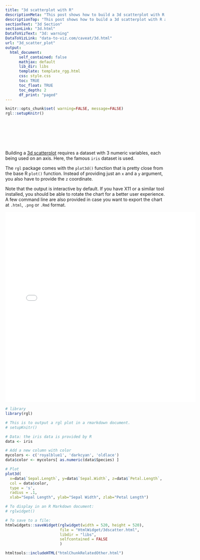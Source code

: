 ```yaml
---
title: "3d scatterplot with R"
descriptionMeta: "This post shows how to build a 3d scatterplot with R and the rgl package. It provides the reproducible code and makes it easy to apply it to your own dataset."
descriptionTop: "This post shows how to build a 3d scatterplot with R and the rgl package. It provides the reproducible code and makes it easy to apply it to your own dataset."
sectionText: "3d Section"
sectionLink: "3d.html"
DataToVizText: "3d: warning"
DataToVizLink: "data-to-viz.com/caveat/3d.html"
url: "3d_scatter_plot"
output:
  html_document:
      self_contained: false    
      mathjax: default
      lib_dir: libs
      template: template_rgg.html
      css: style.css
      toc: TRUE
      toc_float: TRUE
      toc_depth: 2
      df_print: "paged"
---
```



```r
knitr::opts_chunk$set( warning=FALSE, message=FALSE)
rgl::setupKnitr()
```

<div class="container" style="padding-top: 80px">



<div class = "row">

<div class = "col-md-4  col-sm-12 align-self-center">

Building a [3d scatterplot](3d.html) requires a dataset with 3 numeric variables, each being used on an axis. Here, the famous `iris` dataset is used.

The `rgl` package comes with the `plot3d()` function that is pretty close from the base R `plot()` function. Instead of providing just an `x` and a `y` argument, you also have to provide the `z` coordinate.

Note that the output is interactive by default. If you have X11 or a similar tool installed, you should be able to rotate the chart for a better user experience. A few command line are also provided in case you want to export the chart at `.html`, `.png` or `.Rmd` format.

</div>


<div class = "col-md-8  col-sm-12">

<center><iframe src="HtmlWidget/3dscatter.html" height="600" width="600" style="border:none;"></iframe></center>



</div>
</div>


```r
# library
library(rgl)

# This is to output a rgl plot in a rmarkdown document.
# setupKnitr()

# Data: the iris data is provided by R
data <- iris

# Add a new column with color
mycolors <- c('royalblue1', 'darkcyan', 'oldlace')
data$color <- mycolors[ as.numeric(data$Species) ]

# Plot
plot3d( 
  x=data$`Sepal.Length`, y=data$`Sepal.Width`, z=data$`Petal.Length`, 
  col = data$color, 
  type = 's', 
  radius = .1,
  xlab="Sepal Length", ylab="Sepal Width", zlab="Petal Length")

# To display in an R Markdown document:
# rglwidget()

# To save to a file:
htmlwidgets::saveWidget(rglwidget(width = 520, height = 520), 
                        file = "HtmlWidget/3dscatter.html",
                        libdir = "libs",
                        selfcontained = FALSE
                        )
```




<!-- Close container -->
</div>




```r
htmltools::includeHTML("htmlChunkRelatedOther.html")
```
